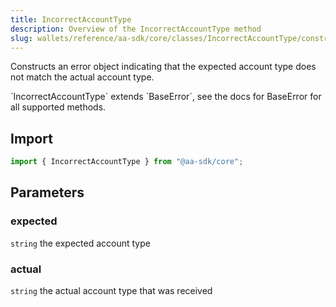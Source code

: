 ```yaml
---
title: IncorrectAccountType
description: Overview of the IncorrectAccountType method
slug: wallets/reference/aa-sdk/core/classes/IncorrectAccountType/constructor
---
```




Constructs an error object indicating that the expected account type does not match the actual account type.

<Note>
  `IncorrectAccountType` extends `BaseError`, see the docs for BaseError for all
  supported methods.
</Note>

## Import

```ts
import { IncorrectAccountType } from "@aa-sdk/core";
```

## Parameters

### expected

`string`
the expected account type

### actual

`string`
the actual account type that was received
